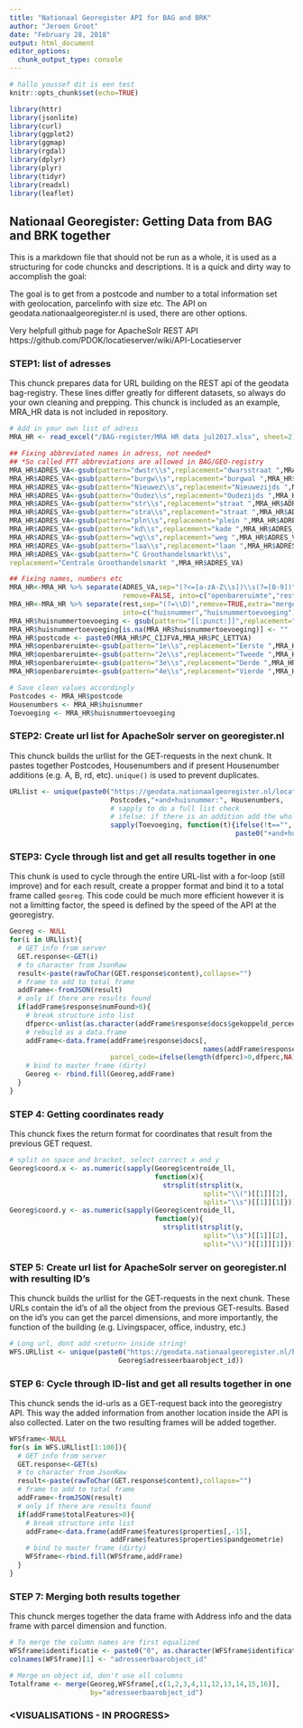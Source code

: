 ```yaml
---
title: "Nationaal Georegister API for BAG and BRK"
author: "Jeroen Groot"
date: "February 28, 2018"
output: html_document
editor_options:
  chunk_output_type: console
---
```


```r
# hallo youssef dit is een test
knitr::opts_chunk$set(echo=TRUE)

library(httr)
library(jsonlite)
library(curl)
library(ggplot2)
library(ggmap)
library(rgdal)
library(dplyr)
library(plyr)
library(tidyr)
library(readxl)
library(leaflet)
```

## Nationaal Georegister: Getting Data from BAG and BRK together

This is a markdown file that should not be run as a whole, it is used as a structuring for code chuncks and descriptions. It is a quick and dirty way to accomplish the goal:

The goal is to get from a postcode and number to a total information set with geolocation, parcelinfo with size etc. The API on geodata.nationaalgeoregister.nl is used, there are other options.

Very helpfull github page for ApacheSolr REST API
https://github.com/PDOK/locatieserver/wiki/API-Locatieserver


### STEP1: list of adresses

This chunck prepares data for URL building on the REST api of the geodata bag-registry. These lines differ greatly for different datasets, so always do your own cleaning and prepping. This chunck is included as an example, MRA_HR data is not included in repository.

```r
# Add in your own list of adress
MRA_HR <- read_excel("/BAG-register/MRA HR data jul2017.xlsx", sheet=2)

## Fixing abbreviated names in adress, not needed*
## *So called PTT abbreviations are allowed in BAG/GEO-registry
MRA_HR$ADRES_VA<-gsub(pattern="dwstr\\s",replacement="dwarsstraat ",MRA_HR$ADRES_VA)
MRA_HR$ADRES_VA<-gsub(pattern="burgw\\s",replacement="burgwal ",MRA_HR$ADRES_VA)
MRA_HR$ADRES_VA<-gsub(pattern="Nieuwez\\s",replacement="Nieuwezijds ",MRA_HR$ADRES_VA)
MRA_HR$ADRES_VA<-gsub(pattern="Oudez\\s",replacement="Oudezijds ",MRA_HR$ADRES_VA)
MRA_HR$ADRES_VA<-gsub(pattern="str\\s",replacement="straat ",MRA_HR$ADRES_VA)
MRA_HR$ADRES_VA<-gsub(pattern="stra\\s",replacement="straat ",MRA_HR$ADRES_VA)
MRA_HR$ADRES_VA<-gsub(pattern="pln\\s",replacement="plein ",MRA_HR$ADRES_VA)
MRA_HR$ADRES_VA<-gsub(pattern="kd\\s",replacement="kade ",MRA_HR$ADRES_VA)
MRA_HR$ADRES_VA<-gsub(pattern="wg\\s",replacement="weg ",MRA_HR$ADRES_VA)
MRA_HR$ADRES_VA<-gsub(pattern="laa\\s",replacement="laan ",MRA_HR$ADRES_VA)
MRA_HR$ADRES_VA<-gsub(pattern="C Groothandelsmarkt\\s",
replacement="Centrale Groothandelsmarkt ",MRA_HR$ADRES_VA)

## Fixing names, numbers etc
MRA_HR<-MRA_HR %>% separate(ADRES_VA,sep="(?<=[a-zA-Z\\s])\\s(?=[0-9])",extra="merge",
                            remove=FALSE, into=c("openbareruimte","rest"))
MRA_HR<-MRA_HR %>% separate(rest,sep="(?=\\D)",remove=TRUE,extra="merge",
                            into=c("huisnummer","huisnummertoevoeging"))
MRA_HR$huisnummertoevoeging <- gsub(pattern="[[:punct:]]",replacement="", MRA_HR$huisnummertoevoeging)
MRA_HR$huisnummertoevoeging[is.na(MRA_HR$huisnummertoevoeging)] <- ""
MRA_HR$postcode <- paste0(MRA_HR$PC_CIJFVA,MRA_HR$PC_LETTVA)
MRA_HR$openbareruimte<-gsub(pattern="1e\\s",replacement="Eerste ",MRA_HR$openbareruimte)
MRA_HR$openbareruimte<-gsub(pattern="2e\\s",replacement="Tweede ",MRA_HR$openbareruimte)
MRA_HR$openbareruimte<-gsub(pattern="3e\\s",replacement="Derde ",MRA_HR$openbareruimte)
MRA_HR$openbareruimte<-gsub(pattern="4e\\s",replacement="Vierde ",MRA_HR$openbareruimte)

# Save clean values accordingly
Postcodes <- MRA_HR$postcode
Housenumbers <- MRA_HR$huisnummer
Toevoeging <- MRA_HR$huisnummertoevoeging
```

### STEP2: Create url list for ApacheSolr server on georegister.nl

This chunck builds the urllist for the GET-requests in the next chunk. It pastes together Postcodes, Housenumbers and if present Housenumber additions (e.g. A, B, rd, etc). `unique()` is used to prevent duplicates.

```r
URLlist <- unique(paste0("https://geodata.nationaalgeoregister.nl/locatieserver/v3/free?q=postcode:",
                         Postcodes,"+and+huisnummer:", Housenumbers,
                         # sapply to do a full list check
                         # ifelse: if there is an addition add the whole paste, else add nothing
                         sapply(Toevoeging, function(t){ifelse(!t=="",
                                                        paste0("+and+huisnummertoevoeging:",t),"")})))
```


### STEP3: Cycle through list and get all results together in one

This chunk is used to cycle through the entire URL-list with a for-loop (still improve) and for each result, create a propper format and bind it to a total frame called `georeg`. This code could be much more efficient however it is not a limitting factor, the speed is defined by the speed of the API at the georegistry.

```r
Georeg <- NULL
for(i in URLlist){
  # GET info from server
  GET.response<-GET(i)
  # to character from JsonRaw
  result<-paste(rawToChar(GET.response$content),collapse="")
  # frame to add to total frame
  addFrame<-fromJSON(result)
  # only if there are results found
  if(addFrame$response$numFound>0){
    # break structure into list
    dfperc<-unlist(as.character(addFrame$response$docs$gekoppeld_perceel))
    # rebuild as a data.frame
    addFrame<-data.frame(addFrame$response$docs[,
                                                names(addFrame$response$docs)!="gekoppeld_perceel"],
                         parcel_code=ifelse(length(dfperc)>0,dfperc,NA))
    # bind to master frame (dirty)
    Georeg <- rbind.fill(Georeg,addFrame)
  }
}
```

### STEP 4: Getting coordinates ready

This chunck fixes the return format for coordinates that result from the previous GET request.

```r
# split on space and bracket, select correct x and y
Georeg$coord.x <- as.numeric(sapply(Georeg$centroide_ll,
                                    function(x){
                                      strsplit(strsplit(x, 
                                                split="\\(")[[1]][2],
                                                split="\\s")[[1]][1]}))
Georeg$coord.y <- as.numeric(sapply(Georeg$centroide_ll,
                                    function(y){
                                      strsplit(strsplit(y,
                                                split="\\s")[[1]][2],
                                                split="\\)")[[1]][1]}))
```

### STEP 5: Create url list for ApacheSolr server on georegister.nl with resulting ID's

This chunck builds the urllist for the GET-requests in the next chunk. These URLs contain the id's of all the object from the previous GET-results. Based on the id's you can get the parcel dimensions, and more importantly, the function of the building (e.g. Livingspacer, office, industry, etc.)

```r
# Long url, dont add <return> inside string!
WFS.URLlist <- unique(paste0("https://geodata.nationaalgeoregister.nl/bag/wfs?SERVICE=WFS&REQUEST=GetFeature&TYPENAMES=bag:verblijfsobject&outputFormat=json&CQL_FILTER=identificatie=",
                           Georeg$adresseerbaarobject_id))
```

### STEP 6: Cycle through ID-list and get all results together in one

This chunck sends the id-urls as a GET-request back into the georegistry API. This way the added information from another location inside the API is also collected. Later on the two resulting frames will be added together.

```r
WFSframe<-NULL
for(s in WFS.URLlist[1:100]){
  # GET info from server
  GET.response<-GET(s)
  # to character from JsonRaw
  result<-paste(rawToChar(GET.response$content),collapse="")
  # frame to add to total frame
  addFrame<-fromJSON(result)
  # only if there are results found
  if(addFrame$totalFeatures>0){
    # break structure into list
    addFrame<-data.frame(addFrame$features$properties[,-15],
                         addFrame$features$properties$pandgeometrie)
    # bind to master frame (dirty)
    WFSframe<-rbind.fill(WFSframe,addFrame)
  }
}
```

### STEP 7: Merging both results together

This chunck merges together the data frame with Address info and the data frame with parcel dimension and function.

```r
# To merge the column names are first equalized
WFSframe$identificatie <- paste0("0", as.character(WFSframe$identificatie))
colnames(WFSframe)[1] <- "adresseerbaarobject_id"

# Merge on object id, don't use all columns
Totalframe <- merge(Georeg,WFSframe[,c(1,2,3,4,11,12,13,14,15,16)],
                    by="adresseerbaarobject_id")
```

### <VISUALISATIONS - IN PROGRESS>

<!-- ###Plotting -->

<!-- ```{r jahoorhebhetzelfmaargedaan} -->
<!-- # function for RD-coords to Long Lat -->
<!-- rd2ws <- function(X,Y){ -->
<!--   dX=(X-155000)*10^-5 -->
<!--   dY=(Y-463000)*10^-5 -->

<!--   SomN=(3235.65389*dY)+(-32.58297*dX^2)+(-0.2475*dY^2)+(-0.84978*dX^2*dY)+(-0.0655*dY^3)+(-0.01709*dX^2*dY^2)+(-0.00738*dX)+(0.0053*dX^4)+(-0.00039*dX^2*dY^3)+(0.00033*dX^4*dY)+(-0.00012*dX*dY) -->
<!--   SomE=(5260.52916*dX)+(105.94684*dX*dY)+(2.45656*dX*dY^2)+(-0.81885*dX^3)+(0.05594*dX*dY^3)+(-0.05607*dX^3*dY)+(0.01199*dY)+(-0.00256*dX^3*dY^2)+(0.00128*dX*dY^4)+(0.00022*dY^2)+(-0.00022*dX^2)+(0.00026*dX^5) -->

<!--   Latitude=52.15517+(SomN/3600) -->
<!--   Longitude=5.387206+(SomE/3600) -->

<!--   return(data.frame(Longitude, Latitude)) -->
<!-- } -->
<!-- ``` -->

<!-- ```{r} -->
<!-- Totalframe.poly <- lapply(1:dim(Totalframe)[1], -->
<!--           function(x){ -->
<!--             y<-unlist(Totalframe$coordinates[x])[unlist(Totalframe$coordinates[x])!=0.0] -->
<!--             y<-rd2ws(y[1:(length(y)/2)], -->
<!--                      y[((length(y)/2)+1):length(y)]) -->
<!--             Polygon(y, hole=FALSE) -->
<!--           }) -->
<!-- Polys <- SpatialPolygons(list(Polygons(Totalframe.poly,1))) -->
<!-- Polys.f <- fortify(Polys) -->
<!-- ``` -->

<!-- ```{r} -->
<!-- #Option1ggplotHEAVYWITHLARGERDATASETS -->
<!-- ##downloadMapofNL -->
<!-- NLmap <- -->
<!--   get_map(location = c( -->
<!--   lon = mean(as.numeric(Georeg$coord.x), na.rm = T), -->
<!--   lat = mean(as.numeric(Georeg$coord.y), na.rm = T) -->
<!--   ), zoom = 9) -->
<!-- ggmap(NLmap)+ -->
<!--   #plotpolygonsofparcels -->
<!--   # geom_polygon(data = Polys.f, aes(x = long, y = lat, group = group), -->
<!--                # fill = "Pink", col = "Darkred", alpha = 0.5)+ -->
<!--   # plotcoordsofadresses -->
<!--   geom_point(data=Georeg,aes(x=as.numeric(coord.x),y=as.numeric(coord.y)), -->
<!--              col="Yellow")+ -->
<!--   theme(axis.line = element_blank(), axis.title = element_blank(), axis.text = element_blank()) -->

<!-- ##Option2leafletSUPERHEAVYWITHLARGERDATASETS -->
<!-- leaflet(Polys)%>% -->
<!--   addProviderTiles("Stamen.TonerLite", -->
<!--                     options=providerTileOptions(noWrap=TRUE))%>% -->
<!--   fitBounds(4.866167,52.35968,4.908988,52.37665)%>% -->
<!-- #Polygonsofparcels -->
<!--   # addPolygons(color="Darkred", fillColor="Pink", fillOpacity=0.9,opacity=0.9)%>% -->
<!-- #Markersoncoordsofadresses -->
<!--   addMarkers(lng=as.numeric(Georeg$coord.x),lat=as.numeric(Georeg$coord.y)) -->
<!-- ``` -->


